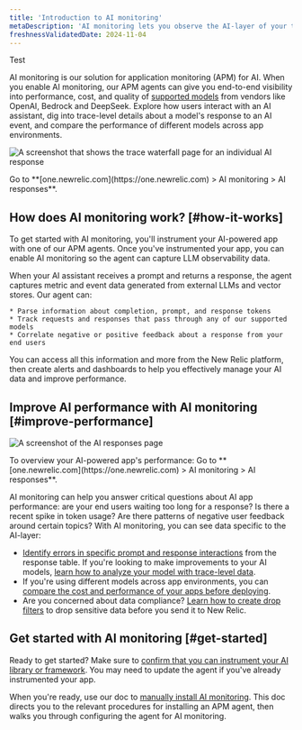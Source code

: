 ```yaml
---
title: 'Introduction to AI monitoring'
metaDescription: 'AI monitoring lets you observe the AI-layer of your tech stack, giving you a holistic overview of the health and performance of your AI-powered app.'
freshnessValidatedDate: 2024-11-04
---
```

Test

AI monitoring is our solution for application monitoring (APM) for AI. When you enable AI monitoring, our APM agents can give you end-to-end visibility into performance, cost, and quality of [supported models](/docs/ai-monitoring/compatibility-requirements-ai-monitoring) from vendors like OpenAI, Bedrock and DeepSeek. Explore how users interact with an AI assistant, dig into trace-level details about a model's response to an AI event, and compare the performance of different models across app environments. 

<img
  title="Trace waterfall for AI monitoring"
  alt="A screenshot that shows the trace waterfall page for an individual AI response"
  src="/images/ai_screenshot-full_ai-responses-intro-page.webp"
/>

<figcaption>
  Go to **[one.newrelic.com](https://one.newrelic.com) > AI monitoring > AI responses**.
</figcaption>

## How does AI monitoring work? [#how-it-works]

To get started with AI monitoring, you'll instrument your AI-powered app with one of our APM agents. Once you've instrumented your app, you can enable AI monitoring so the agent can capture LLM observability data.

When your AI assistant receives a prompt and returns a response, the agent captures metric and event data generated from external LLMs and vector stores. Our agent can:

    * Parse information about completion, prompt, and response tokens 
    * Track requests and responses that pass through any of our supported models
    * Correlate negative or positive feedback about a response from your end users 

You can access all this information and more from the New Relic platform, then create alerts and dashboards to help you effectively manage your AI data and improve performance.

## Improve AI performance with AI monitoring [#improve-performance]

<img
  title="AI responses page"
  alt="A screenshot of the AI responses page"
  src="/images/ai_screenshot-full_AI-responses-overview.webp"
/>

<figcaption>
  To overview your AI-powered app's performance: Go to **[one.newrelic.com](https://one.newrelic.com) > AI monitoring > AI responses**.
</figcaption>

AI monitoring can help you answer critical questions about AI app performance: are your end users waiting too long for a response? Is there a recent spike in token usage? Are there patterns of negative user feedback around certain topics? With AI monitoring, you can see data specific to the AI-layer:

* [Identify errors in specific prompt and response interactions](/docs/ai-monitoring/explore-ai-data/view-ai-responses) from the response table. If you're looking to make improvements to your AI models, [learn how to analyze your model with trace-level data](/docs/ai-monitoring/explore-ai-data/view-ai-responses/#ai-response-trace-view).
* If you're using different models across app environments, you can [compare the cost and performance of your apps before deploying](/docs/ai-monitoring/view-ai-data/#model-comparison).
* Are you concerned about data compliance? [Learn how to create drop filters](/docs/ai-monitoring/drop-sensitive-data) to drop sensitive data before you send it to New Relic.

## Get started with AI monitoring [#get-started]

Ready to get started? Make sure to [confirm that you can instrument your AI library or framework](/docs/ai-monitoring/compatibility-requirements-ai-monitoring). You may need to update the agent if you've already instrumented your app.

When you're ready, use our doc to [manually install AI monitoring](/install/ai-monitoring). This doc directs you to the relevant procedures for installing an APM agent, then walks you through configuring the agent for AI monitoring.
